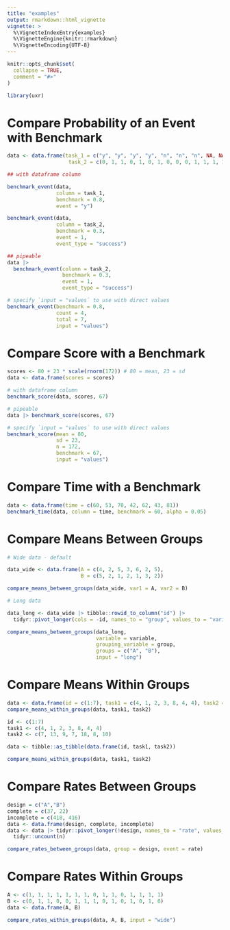 ```yaml
---
title: "examples"
output: rmarkdown::html_vignette
vignette: >
  %\VignetteIndexEntry{examples}
  %\VignetteEngine{knitr::rmarkdown}
  %\VignetteEncoding{UTF-8}
---
```


```r
knitr::opts_chunk$set(
  collapse = TRUE,
  comment = "#>"
)
```

```r
library(uxr)
```

# Compare Probability of an Event with Benchmark

```r
data <- data.frame(task_1 = c("y", "y", "y", "y", "n", "n", "n", NA, NA, NA, NA, NA, NA, NA),
                    task_2 = c(0, 1, 1, 0, 1, 0, 1, 0, 0, 0, 1, 1, 1, 1))

## with dataframe column

benchmark_event(data, 
                column = task_1, 
                benchmark = 0.8, 
                event = "y")
```


```r
benchmark_event(data, 
                column = task_2, 
                benchmark = 0.3, 
                event = 1, 
                event_type = "success")
```


```r
## pipeable
data |> 
  benchmark_event(column = task_2, 
                  benchmark = 0.3, 
                  event = 1, 
                  event_type = "success")
```


```r
# specify `input = "values` to use with direct values
benchmark_event(benchmark = 0.8, 
                count = 4, 
                total = 7, 
                input = "values")
```


# Compare Score with a Benchmark

```r
scores <- 80 + 23 * scale(rnorm(172)) # 80 = mean, 23 = sd
data <- data.frame(scores = scores)
```

```r
# with dataframe column
benchmark_score(data, scores, 67)
```

```r
# pipeable
data |> benchmark_score(scores, 67)
```

```r
# specify `input = "values` to use with direct values
benchmark_score(mean = 80, 
                sd = 23, 
                n = 172, 
                benchmark = 67, 
                input = "values")
```

# Compare Time with a Benchmark

```r
data <- data.frame(time = c(60, 53, 70, 42, 62, 43, 81))
benchmark_time(data, column = time, benchmark = 60, alpha = 0.05)
```


# Compare Means Between Groups
```r
# Wide data - default

data_wide <- data.frame(A = c(4, 2, 5, 3, 6, 2, 5),
                        B = c(5, 2, 1, 2, 1, 3, 2))

compare_means_between_groups(data_wide, var1 = A, var2 = B)
```

```r
# Long data

data_long <- data_wide |> tibble::rowid_to_column("id") |>
  tidyr::pivot_longer(cols = -id, names_to = "group", values_to = "variable")

compare_means_between_groups(data_long, 
                             variable = variable,
                             grouping_variable = group, 
                             groups = c("A", "B"), 
                             input = "long")
```

# Compare Means Within Groups

```r
data <- data.frame(id = c(1:7), task1 = c(4, 1, 2, 3, 8, 4, 4), task2 = c(7, 13, 9, 7, 18, 8, 10))
compare_means_within_groups(data, task1, task2)
```

```r
id <- c(1:7)
task1 <- c(4, 1, 2, 3, 8, 4, 4)
task2 <- c(7, 13, 9, 7, 18, 8, 10)

data <- tibble::as_tibble(data.frame(id, task1, task2))

compare_means_within_groups(data, task1, task2)
```

# Compare Rates Between Groups

```r
design = c("A","B")
complete = c(37, 22)
incomplete = c(418, 416)
data <- data.frame(design, complete, incomplete)
data <- data |> tidyr::pivot_longer(!design, names_to = "rate", values_to = "n") |>
  tidyr::uncount(n)

compare_rates_between_groups(data, group = design, event = rate)

```

# Compare Rates Within Groups

```r
A <- c(1, 1, 1, 1, 1, 1, 1, 0, 1, 1, 0, 1, 1, 1, 1)
B <- c(0, 1, 1, 0, 0, 1, 1, 1, 0, 1, 0, 1, 0, 1, 0)
data <- data.frame(A, B)

compare_rates_within_groups(data, A, B, input = "wide")
```
